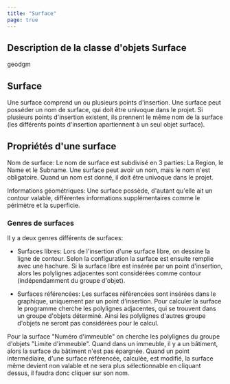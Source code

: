 ```yaml
---
title: "Surface"
page: true
---
```

## Description de la classe d&#39;objets  <Bold> Surface </Bold> 

 <Placeholder>geodgm</Placeholder> 
## Surface
Une surface comprend un ou plusieurs points d&#39;insertion. Une surface peut poss&#233;der un nom de surface, qui doit &#234;tre univoque dans le projet. Si plusieurs points d&#39;insertion existent, ils prennent le m&#234;me nom de la surface (les diff&#233;rents points d&#39;insertion apartiennent &#224; un seul objet surface).

## Propri&#233;t&#233;s d&#39;une surface
 <Bold> Nom de surface: </Bold>  Le nom de surface est subdivis&#233; en 3 parties: La Region, le Name et le Subname. Une surface peut avoir un nom, mais le nom n&#39;est obligatoire. Quand un nom est donn&#233;, il doit &#234;tre univoque dans le projet.

 <Bold> Informations g&#233;om&#233;triques: </Bold>  Une surface poss&#232;de, d&#39;autant qu&#39;elle ait un contour valable, diff&#233;rentes informations suppl&#233;mentaires comme le p&#233;rim&#232;tre et la superficie.

### Genres de surfaces
Il y a deux genres diff&#233;rents de surfaces:

- <Bold> Surfaces libres: </Bold>  Lors de l&#39;insertion d&#39;une surface libre, on dessine la ligne de contour. Selon la configuration la surface est ensuite remplie avec une hachure. Si la surface libre est ins&#233;r&#233;e par un point d&#39;insertion, alors les polylignes adjacentes sont consid&#233;r&#233;es comme contour (ind&#233;pendamment du groupe d&#39;objet).





- <Bold> Surfaces r&#233;f&#233;renc&#233;es: </Bold>  Les surfaces r&#233;f&#233;renc&#233;es sont ins&#233;r&#233;es dans le graphique, uniquement par un point d&#39;insertion. Pour calculer la surface le programme cherche les polylignes adjacentes, qui se trouvent dans un groupe d&#39;objets d&#233;termin&#233;. Ainsi les polylignes d&#39;autres groupe d&#39;objets ne seront pas consid&#233;r&#233;es pour le calcul.


<Info>
Pour la surface &quot;Num&#233;ro d&#39;immeuble&quot; on cherche les polylignes du groupe d&#39;objets &quot;Limite d&#39;immeuble&quot;. Quand dans un immeuble, il y a un b&#226;timent, alors la surface du b&#226;timent n&#39;est pas &#233;pargn&#233;e.

</Info>

<Success>
Quand un point interm&#233;diaire, d&#39;une surface r&#233;f&#233;renc&#233;e, calcul&#233;e, est modifi&#233;, la surface m&#234;me devient non valable et ne sera plus s&#233;lectionnable en cliquant dessus, il faudra donc cliquer sur son nom.

</Success>



